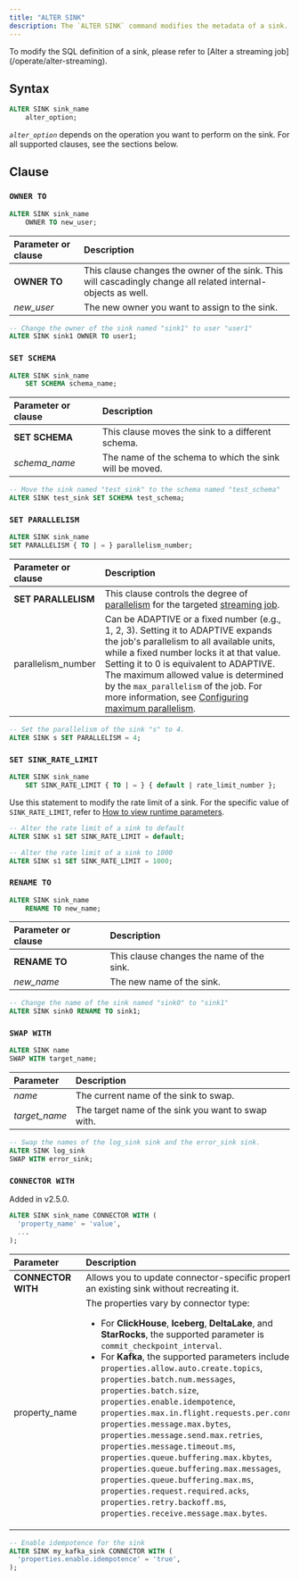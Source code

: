 ```yaml
---
title: "ALTER SINK"
description: The `ALTER SINK` command modifies the metadata of a sink.
---
```


<Note>
To modify the SQL definition of a sink, please refer to [Alter a streaming job](/operate/alter-streaming).
</Note>

## Syntax

```sql
ALTER SINK sink_name
    alter_option;
```

_`alter_option`_ depends on the operation you want to perform on the sink. For all supported clauses, see the sections below.

## Clause

### `OWNER TO`

```sql
ALTER SINK sink_name
    OWNER TO new_user;
```

| Parameter or clause | Description                                                                                                   |
| :------------------ | :------------------------------------------------------------------------------------------------------------ |
| **OWNER TO**        | This clause changes the owner of the sink. This will cascadingly change all related internal-objects as well. |
| _new\_user_         | The new owner you want to assign to the sink.                                                                 |

```sql
-- Change the owner of the sink named "sink1" to user "user1"
ALTER SINK sink1 OWNER TO user1;
```

### `SET SCHEMA`

```sql
ALTER SINK sink_name
    SET SCHEMA schema_name;
```

| Parameter or clause | Description                                             |
| :------------------ | :------------------------------------------------------ |
| **SET SCHEMA**      | This clause moves the sink to a different schema.       |
| _schema\_name_      | The name of the schema to which the sink will be moved. |

```sql
-- Move the sink named "test_sink" to the schema named "test_schema"
ALTER SINK test_sink SET SCHEMA test_schema;
```

### `SET PARALLELISM`

```sql
ALTER SINK sink_name
SET PARALLELISM { TO | = } parallelism_number;
```

| Parameter or clause   | Description                                                                                                                                                                                                                                                                                                                              |
| :-------------------- | :--------------------------------------------------------------------------------------------------------------------------------------------------------------------------------------------------------------------------------------------------------------------------------------------------------------------------------------- |
| **SET PARALLELISM**   | This clause controls the degree of [parallelism](/reference/key-concepts#parallelism) for the targeted [streaming job](/reference/key-concepts#streaming-queries).                                                                                                                                                                  |
| parallelism_number | Can be ADAPTIVE or a fixed number (e.g., 1, 2, 3). Setting it to ADAPTIVE expands the job's parallelism to all available units, while a fixed number locks it at that value. Setting it to 0 is equivalent to ADAPTIVE. The maximum allowed value is determined by the `max_parallelism` of the job. For more information, see [Configuring maximum parallelism](/deploy/k8s-cluster-scaling#configuring-maximum-parallelism). |

```sql
-- Set the parallelism of the sink "s" to 4.
ALTER SINK s SET PARALLELISM = 4;
```

### `SET SINK_RATE_LIMIT`

```sql
ALTER SINK sink_name
    SET SINK_RATE_LIMIT { TO | = } { default | rate_limit_number };
```

Use this statement to modify the rate limit of a sink. For the specific value of `SINK_RATE_LIMIT`, refer to [How to view runtime parameters](/operate/view-configure-runtime-parameters/#how-to-view-runtime-parameters).

```sql Example
-- Alter the rate limit of a sink to default
ALTER SINK s1 SET SINK_RATE_LIMIT = default;

-- Alter the rate limit of a sink to 1000
ALTER SINK s1 SET SINK_RATE_LIMIT = 1000;
```

### `RENAME TO`

```sql
ALTER SINK sink_name
    RENAME TO new_name;
```

| Parameter or clause | Description                               |
| :------------------ | :---------------------------------------- |
| **RENAME TO**       | This clause changes the name of the sink. |
| _new\_name_         | The new name of the sink.                 |

```sql
-- Change the name of the sink named "sink0" to "sink1"
ALTER SINK sink0 RENAME TO sink1;
```

### `SWAP WITH`

```sql
ALTER SINK name
SWAP WITH target_name;
```

| Parameter | Description |
| :-------- | :---------- |
| _name_ | The current name of the sink to swap. |
| _target_name_ | The target name of the sink you want to swap with. |

```sql
-- Swap the names of the log_sink sink and the error_sink sink.
ALTER SINK log_sink
SWAP WITH error_sink;
```

### `CONNECTOR WITH`

<Note>
Added in v2.5.0.
</Note>

```sql
ALTER SINK sink_name CONNECTOR WITH (
  'property_name' = 'value',
  ...
);
```

| Parameter         | Description |
| :---------------- | :---------- |
| **CONNECTOR WITH**  | Allows you to update connector-specific properties for an existing sink without recreating it. |
| property_name | The properties vary by connector type: <ul><li>For **ClickHouse**, **Iceberg**, **DeltaLake**, and **StarRocks**, the supported parameter is `commit_checkpoint_interval`.</li><li>For **Kafka**, the supported parameters include: `properties.allow.auto.create.topics`, `properties.batch.num.messages`, `properties.batch.size`, `properties.enable.idempotence`, `properties.max.in.flight.requests.per.connection`, `properties.message.max.bytes`, `properties.message.send.max.retries`, `properties.message.timeout.ms`, `properties.queue.buffering.max.kbytes`, `properties.queue.buffering.max.messages`, `properties.queue.buffering.max.ms`, `properties.request.required.acks`, `properties.retry.backoff.ms`, `properties.receive.message.max.bytes`. </li></ul> |

```sql
-- Enable idempotence for the sink
ALTER SINK my_kafka_sink CONNECTOR WITH (
  'properties.enable.idempotence' = 'true',
);
```

